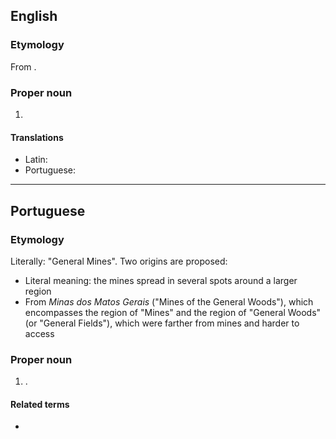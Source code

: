 ==English==
{{wikipedia}}

===Etymology===
From {{bor|en|pt|Minas Gerais}}.

===Proper noun===
{{en-proper noun|head=[[mina|Minas]] [[geral|Gerais]]}}

# {{place|en|state|r/Southeast Region|c/Brazil|capital=Belo Horizonte}}

====Translations====
{{trans-top|state in south-eastern Brazil}}
* Latin: {{t|la|Minarum Generalium}}
* Portuguese: {{t+|pt|Minas Gerais|f|f-p}}
{{trans-mid}}
{{trans-bottom}}

----

==Portuguese==

===Etymology===
Literally: "General Mines". Two origins are proposed:
* Literal meaning: the mines spread in several spots around a larger region
* From ''Minas dos Matos Gerais'' ("Mines of the General Woods"), which encompasses the region of "Mines" and the region of "General Woods" (or "General Fields"), which were farther from mines and harder to access

===Proper noun===
{{pt-proper noun}}
# {{place|pt|state|r/Southeast Region|c/Brazil|capital=Belo Horizonte}}.
#: {{syn|pt|Minas|MG}}

====Related terms====
* {{l|pt|mineiro}} {{gloss|[[demonym]]}}